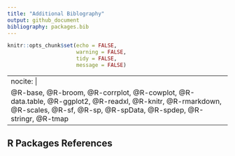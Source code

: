 ---
title: "Additional Biblography"
output: github_document
bibliography: packages.bib
---

```{r setup, include=FALSE}
knitr::opts_chunk$set(echo = FALSE,
                      warning = FALSE,
                      tidy = FALSE,
                      message = FALSE)
```


---
nocite: |
  @R-base, @R-broom, @R-corrplot, @R-cowplot, @R-data.table, @R-ggplot2, @R-readxl, @R-knitr, @R-rmarkdown, @R-scales, @R-sf, @R-sp, @R-spData, @R-spdep, @R-stringr, @R-tmap
---
## R Packages References